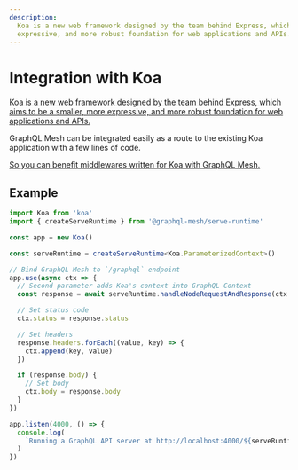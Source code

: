 ```yaml
---
description:
  Koa is a new web framework designed by the team behind Express, which aims to be a smaller, more
  expressive, and more robust foundation for web applications and APIs.
---
```


# Integration with Koa

[Koa is a new web framework designed by the team behind Express, which aims to be a smaller, more expressive, and more robust foundation for web applications and APIs.](https://koajs.com)

GraphQL Mesh can be integrated easily as a route to the existing Koa application with a few lines of
code.

[So you can benefit middlewares written for Koa with GraphQL Mesh.](https://github.com/koajs/koa/wiki)

## Example

```ts
import Koa from 'koa'
import { createServeRuntime } from '@graphql-mesh/serve-runtime'

const app = new Koa()

const serveRuntime = createServeRuntime<Koa.ParameterizedContext>()

// Bind GraphQL Mesh to `/graphql` endpoint
app.use(async ctx => {
  // Second parameter adds Koa's context into GraphQL Context
  const response = await serveRuntime.handleNodeRequestAndResponse(ctx.req, ctx.res, ctx)

  // Set status code
  ctx.status = response.status

  // Set headers
  response.headers.forEach((value, key) => {
    ctx.append(key, value)
  })

  if (response.body) {
    // Set body
    ctx.body = response.body
  }
})

app.listen(4000, () => {
  console.log(
    `Running a GraphQL API server at http://localhost:4000/${serveRuntime.graphqlEndpoint}`
  )
})
```
